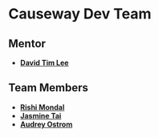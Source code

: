 # Causeway Dev Team

## Mentor
- **[David Tim Lee](https://www.linkedin.com/in/davidtleee/)**

## Team Members
- **[Rishi Mondal](https://www.linkedin.com/in/rishi-mondal-5238b2282/)**
- **[Jasmine Tai](https://www.linkedin.com/in/jasmine-tai-1b196421a/)**
- **[Audrey Ostrom](https://www.linkedin.com/in/audrey-ostrom/)**
